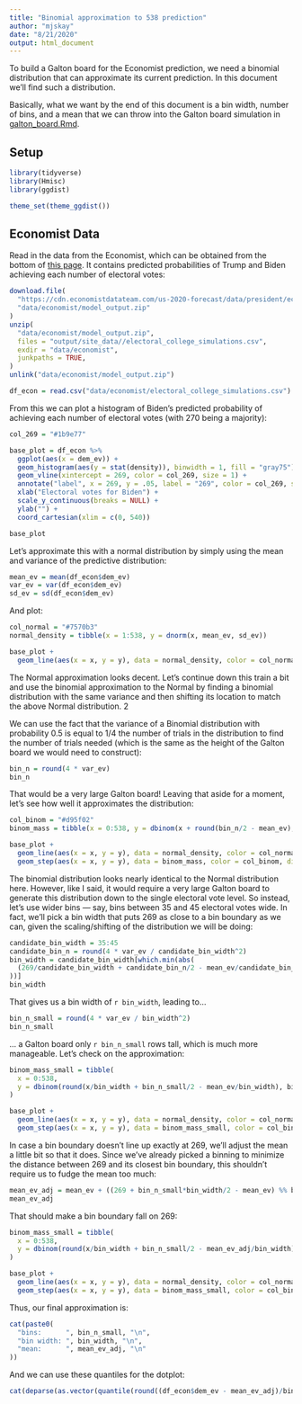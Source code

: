 ```yaml
---
title: "Binomial approximation to 538 prediction"
author: "mjskay"
date: "8/21/2020"
output: html_document
---
```


To build a Galton board for the Economist prediction, we need a binomial distribution that can approximate
its current prediction. In this document we'll find such a distribution.

Basically, what we want by the end of this document is a bin width, number of bins, and
a mean that we can throw into the Galton board simulation in [galton_board.Rmd](galton_board.Rmd).

## Setup

```r
library(tidyverse)
library(Hmisc)
library(ggdist)

theme_set(theme_ggdist())
```

## Economist Data

Read in the data from the Economist, which can be obtained from the bottom of [this page](https://projects.economist.com/us-2020-forecast/president). It contains predicted probabilities of Trump and Biden achieving each number of electoral votes:

```r
download.file(
  "https://cdn.economistdatateam.com/us-2020-forecast/data/president/economist_model_output.zip", 
  "data/economist/model_output.zip"
)
unzip(
  "data/economist/model_output.zip", 
  files = "output/site_data//electoral_college_simulations.csv",
  exdir = "data/economist",
  junkpaths = TRUE,
)
unlink("data/economist/model_output.zip")
```

```r
df_econ = read.csv("data/economist/electoral_college_simulations.csv")
```

From this we can plot a histogram of Biden's predicted probability of achieving each number of electoral votes (with 270 being a majority):

```r
col_269 = "#1b9e77"

base_plot = df_econ %>%
  ggplot(aes(x = dem_ev)) +
  geom_histogram(aes(y = stat(density)), binwidth = 1, fill = "gray75") +
  geom_vline(xintercept = 269, color = col_269, size = 1) +
  annotate("label", x = 269, y = .05, label = "269", color = col_269, size = 3) +
  xlab("Electoral votes for Biden") +
  scale_y_continuous(breaks = NULL) +
  ylab("") +
  coord_cartesian(xlim = c(0, 540))

base_plot
```

Let's approximate this with a normal distribution by simply using the mean and variance of the predictive distribution:

```r
mean_ev = mean(df_econ$dem_ev)
var_ev = var(df_econ$dem_ev)
sd_ev = sd(df_econ$dem_ev)
```

And plot:

```r
col_normal = "#7570b3"
normal_density = tibble(x = 1:538, y = dnorm(x, mean_ev, sd_ev))

base_plot + 
  geom_line(aes(x = x, y = y), data = normal_density, color = col_normal, size = 1)
```

The Normal approximation looks decent. Let's continue down this train a bit and use the binomial approximation to the Normal by finding a binomial distribution with the same variance and then shifting its location to match the above Normal distribution. 2

We can use the fact that the variance of a Binomial distribution with probability 0.5 is equal to 1/4 the number of trials in the distribution to find the number of trials needed (which is the same as the height of the Galton board we would need to construct):

```r
bin_n = round(4 * var_ev)
bin_n
```

That would be a very large Galton board! Leaving that aside for a moment, let's see how well it approximates the distribution:

```r
col_binom = "#d95f02"
binom_mass = tibble(x = 0:538, y = dbinom(x + round(bin_n/2 - mean_ev), bin_n, 0.5))

base_plot + 
  geom_line(aes(x = x, y = y), data = normal_density, color = col_normal, size = 1) +
  geom_step(aes(x = x, y = y), data = binom_mass, color = col_binom, direction = "mid", size = 1)
```

The binomial distribution looks nearly identical to the Normal distribution here. However, like I said, it would require a very large Galton board to generate this distribution down to the single electoral vote level. So instead, let's use wider bins --- say, bins between 35 and 45 electoral votes wide. In fact, we'll pick a bin width that puts 269 as close to a bin boundary as we can, given the scaling/shifting of the distribution we will be doing: 

```r
candidate_bin_width = 35:45
candidate_bin_n = round(4 * var_ev / candidate_bin_width^2)
bin_width = candidate_bin_width[which.min(abs(
  (269/candidate_bin_width + candidate_bin_n/2 - mean_ev/candidate_bin_width) %% 1 - 0.5
))]
bin_width
```

That gives us a bin width of `r bin_width`, leading to...

```r
bin_n_small = round(4 * var_ev / bin_width^2)
bin_n_small
```

... a Galton board only `r bin_n_small` rows tall, which is much more manageable. Let's check on the approximation:

```r
binom_mass_small = tibble(
  x = 0:538, 
  y = dbinom(round(x/bin_width + bin_n_small/2 - mean_ev/bin_width), bin_n_small, 0.5) / bin_width
)

base_plot + 
  geom_line(aes(x = x, y = y), data = normal_density, color = col_normal, size = 1) +
  geom_step(aes(x = x, y = y), data = binom_mass_small, color = col_binom, direction = "mid", size = 1)

```

In case a bin boundary doesn't line up exactly at 269, we'll adjust the mean a little bit so that it does. Since
we've already picked a binning to minimize the distance between 269 and its closest bin boundary, this shouldn't
require us to fudge the mean too much:

```r
mean_ev_adj = mean_ev + ((269 + bin_n_small*bin_width/2 - mean_ev) %% bin_width - bin_width/2)
mean_ev_adj
```

That should make a bin boundary fall on 269:

```r
binom_mass_small = tibble(
  x = 0:538, 
  y = dbinom(round(x/bin_width + bin_n_small/2 - mean_ev_adj/bin_width), bin_n_small, 0.5) / bin_width
)

base_plot + 
  geom_line(aes(x = x, y = y), data = normal_density, color = col_normal, size = 1) +
  geom_step(aes(x = x, y = y), data = binom_mass_small, color = col_binom, direction = "mid", size = 1)
```
Thus, our final approximation is:

```r
cat(paste0(
  "bins:      ", bin_n_small, "\n",
  "bin width: ", bin_width, "\n",
  "mean:      ", mean_ev_adj, "\n"
))
```
And we can use these quantiles for the dotplot:

```r
cat(deparse(as.vector(quantile(round((df_econ$dem_ev - mean_ev_adj)/bin_width + bin_n_small/2), ppoints(50)))))
```
